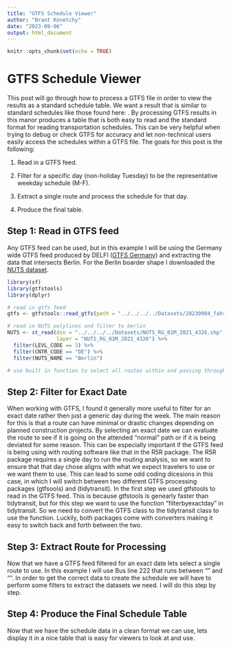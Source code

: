 ```yaml
---
title: "GTFS Schedule Viewer"
author: "Brant Konetchy"
date: "2023-09-06"
output: html_document
---
```


```r
knitr::opts_chunk$set(echo = TRUE)
```

# GTFS Schedule Viewer

This post will go through how to process a GTFS file in order to view the results as a standard schedule table. We want a result that is similar to standard schedules like those found here: . By processing GTFS results in this manor produces a table that is both easy to read and the standard format for reading transportation schedules. This can be very helpful when trying to debug or check GTFS for accuracy and let non-technical users easily access the schedules within a GTFS file. The goals for this post is the following:

1.  Read in a GTFS feed.

2.  Filter for a specific day (non-holiday Tuesday) to be the representative weekday schedule (M-F).

3.  Extract a single route and process the schedule for that day.

4.  Produce the final table.

## Step 1: Read in GTFS feed

Any GTFS feed can be used, but in this example I will be using the Germany wide GTFS feed produced by DELFI ([GTFS Germany](https://www.opendata-oepnv.de/fileadmin/datasets/delfi/20230904_fahrplaene_gesamtdeutschland_gtfs.zip)) and extracting the data that intersects Berlin. For the Berlin boarder shape I downloaded the [NUTS dataset](https://ec.europa.eu/eurostat/web/gisco/geodata/reference-data/administrative-units-statistical-units/nuts).

```r
library(sf)
library(gtfstools)
library(dplyr)

# read in gtfs feed
gtfs <- gtfstools::read_gtfs(path = "../../../../Datasets/20230904_fahrplaene_gesamtdeutschland_gtfs.zip")

# read in NUTS polylines and filter to berlin
NUTS <- st_read(dsn = "../../../../Datasets/NUTS_RG_01M_2021_4326.shp", 
                layer = "NUTS_RG_01M_2021_4326") %>% 
  filter(LEVL_CODE == 3) %>% 
  filter(CNTR_CODE == "DE") %>% 
  filter(NUTS_NAME == "Berlin")

# use built in function to select all routes within and passing through berlin


```

## Step 2: Filter for Exact Date

When working with GTFS, I found it generally more useful to filter for an exact date rather then just a generic day during the week. The main reason for this is that a route can have minimal or drastic changes depending on planned construction projects. By selecting an exact date we can evaluate the route to see if it is going on the attended "normal" path or if it is being deviated for some reason. This can be especially important if the GTFS feed is being using with routing software like that in the R5R package. The R5R package requires a single day to run the routing analysis, so we want to ensure that that day chose aligns with what we expect travelers to use or we want them to use. This can lead to some odd coding dicesions in this case, in which I will switch between two different GTFS processing packages (gtfsools) and (tidytransit). In the first step we used gtfstools to read in the GTFS feed. This is because gtfstools is genearly faster than tidytransit, but for this step we want to use the function "filterbyexactday" in tidytransit. So we need to convert the GTFS class to the tidytransit class to use the function. Luckily, both packages come with converters making it easy to switch back and forth between the two.

## Step 3: Extract Route for Processing

Now that we have a GTFS feed filtered for an exact date lets select a single route to use. In this example I will use Bus line 222 that runs between "" and "". In order to get the correct data to create the schedule we will have to perform some filters to extract the datasets we need. I will do this step by step.

## Step 4: Produce the Final Schedule Table

Now that we have the schedule data in a clean format we can use, lets display it in a nice table that is easy for viewers to look at and use.
